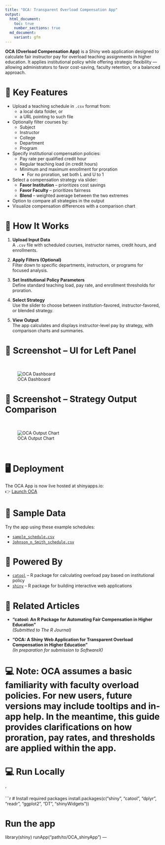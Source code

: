 ```yaml
---
title: "OCA: Transparent Overload Compensation App"
output:
  html_document:
    toc: true
    number_sections: true
  md_document:
    variant: gfm
---
```


**OCA (Overload Compensation App)** is a Shiny web application designed to calculate fair instructor pay for overload teaching assignments in higher education. It applies institutional policy while offering strategic flexibility — allowing administrators to favor cost-saving, faculty retention, or a balanced approach.

# 🔑 Key Features

- Upload a teaching schedule in `.csv` format from:
  - a local data folder, or  
  - a URL pointing to such file  
- Optionally filter courses by:
  - Subject
  - Instructor
  - College
  - Department
  - Program  
- Specify institutional compensation policies:
  - Pay rate per qualified credit hour
  - Regular teaching load (in credit hours)
  - Minimum and maximum enrollment for proration  
    - For no proration, set both L and U to 1  
- Select a compensation strategy via slider:
  - **Favor Institution** – prioritizes cost savings
  - **Favor Faculty** – prioritizes fairness
  - **Blend** – weighted average between the two extremes  
- Option to compare all strategies in the output
- Visualize compensation differences with a comparison chart

# 🧪 How It Works

1. **Upload Input Data**  
   A `.csv` file with scheduled courses, instructor names, credit hours, and enrollments.

2. **Apply Filters (Optional)**  
   Filter down to specific departments, instructors, or programs for focused analysis.

3. **Set Institutional Policy Parameters**  
   Define standard teaching load, pay rate, and enrollment thresholds for proration.

4. **Select Strategy**  
   Use the slider to choose between institution-favored, instructor-favored, or blended strategy.

5. **View Output**  
   The app calculates and displays instructor-level pay by strategy, with comparison charts and summaries.

# 📸 Screenshot – UI for Left Panel

<br>

![OCA Dashboard](pics/oca_dashboard.png)

# 📸 Screenshot – Strategy Output Comparison
<br>

![OCA Output Chart](pics/oca_output_right.png)

<br>


# 🖥️ Deployment

The OCA App is now live hosted at shinyapps.io:  
👉 [Launch OCA ](https://aberra.shinyapps.io/OCA_shinyApp/)

# 📁 Sample Data

Try the app using these example schedules:

- [`sample_schedule.csv`](https://raw.githubusercontent.com/dawit3000/OCA/main/sample_schedule.csv)  
- [`Johnson_n_Smith_schedule.csv`](https://raw.githubusercontent.com/dawit3000/OCA/main/Johnson_n_smith_schedule.csv)

# 🧰 Powered By

- [`catool`](https://github.com/dawit3000/catool) – R package for calculating overload pay based on institutional policy
- [`shiny`](https://shiny.posit.co/) – R package for building interactive web applications

# 📄 Related Articles

- **“catool: An R Package for Automating Fair Compensation in Higher Education”**  
  *(Submitted to The R Journal)*

- **“OCA: A Shiny Web Application for Transparent Overload Compensation in Higher Education”**  
  *(In preparation for submission to SoftwareX)*

# 💻 Note: OCA assumes a basic familiarity with faculty overload policies. For new users, future versions may include tooltips and in-app help. In the meantime, this guide provides clarifications on how proration, pay rates, and thresholds are applied within the app.


# 💻 Run Locally
'

```r
# Install required packages
install.packages(c("shiny", "catool", "dplyr", "readr", "ggplot2", "DT", "shinyWidgets"))

# Run the app
library(shiny)
runApp("path/to/OCA_shinyApp")
---
  